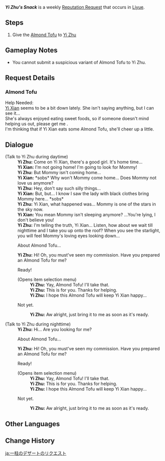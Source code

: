 {{Quest Infobox
|id            = 71714
|image         = Yi Zhu Icon.png
|type          = World
|group         = Request
|startLocation = [[Liyue Harbor]], [[Liyue]]
|region        = Liyue
|area          = Sea of Clouds
|subarea       = Liyue Harbor
|characters    = Traveler; Yi Xian; Yi Zhu
|rewards       = Mora*20,000
|rep           = Liyue
}}
'''''Yi Zhu's Snack''''' is a weekly [[Reputation Request]] that occurs in [[Liyue]].

==Steps==
# Give the [[Almond Tofu]] to [[Yi Zhu]]

==Gameplay Notes==
* You cannot submit a suspicious variant of Almond Tofu to Yi Zhu.

==Request Details==
===Almond Tofu===
Help Needed:<br>
[[Yi Xian]] seems to be a bit down lately. She isn't saying anything, but I can see it...<br>
She's always enjoyed eating sweet foods, so if someone doesn't mind helping us out, please get me {{Color|buzzword|a serving of Almond Tofu}}.<br>
I'm thinking that if Yi Xian eats some Almond Tofu, she'll cheer up a little.

==Dialogue==
{{Quest Description|[[Yi Zhu]] needs a serving of [[Almond Tofu]].}}
{{Dialogue Start}}
;(Talk to Yi Zhu during daytime)
:'''Yi Zhu:''' Come on Yi Xian, there's a good girl. It's home time...
:'''Yi Xian:''' I'm not going home! I'm going to look for Mommy!
:'''Yi Zhu:''' But Mommy isn't coming home...
:'''Yi Xian:''' *sobs* Why won't Mommy come home... Does Mommy not love us anymore?
:'''Yi Zhu:''' Hey, don't say such silly things...
:'''Yi Xian:''' But, but... I know I saw the lady with black clothes bring Mommy here... *sobs*
:'''Yi Zhu:''' Yi Xian, what happened was... Mommy is one of the stars in the sky now.
:'''Yi Xian:''' You mean Mommy isn't sleeping anymore? ...You're lying, I don't believe you!
:'''Yi Zhu:''' I'm telling the truth, Yi Xian... Listen, how about we wait till nighttime and I take you up onto the roof? When you see the starlight, you will feel Mommy's loving eyes looking down...
:{{DIcon|Quest}} About Almond Tofu...
:'''Yi Zhu:''' Hi! Oh, you must've seen my commission. Have you prepared an Almond Tofu for me?
:{{DIcon|Quest}} Ready!
:;(Opens item selection menu)
::'''Yi Zhu:''' Yay, Almond Tofu! I'll take that.
::'''Yi Zhu:''' This is for you. Thanks for helping.
::'''Yi Zhu:''' I hope this Almond Tofu will keep Yi Xian happy...
:{{DIcon}} Not yet.
::'''Yi Zhu:''' Aw alright, just bring it to me as soon as it's ready.
{{Dialogue End}}

{{Dialogue Start}}
;(Talk to Yi Zhu during nighttime)
:'''Yi Zhu:''' Hi... Are you looking for me?
:{{DIcon|Quest}} About Almond Tofu...
:'''Yi Zhu:''' Hi! Oh, you must've seen my commission. Have you prepared an Almond Tofu for me?
:{{DIcon|Quest}} Ready!
:;(Opens item selection menu)
::'''Yi Zhu:''' Yay, Almond Tofu! I'll take that.
::'''Yi Zhu:''' This is for you. Thanks for helping.
::'''Yi Zhu:''' I hope this Almond Tofu will keep Yi Xian happy...
:{{DIcon}} Not yet.
::'''Yi Zhu:''' Aw alright, just bring it to me as soon as it's ready.
{{Dialogue End}}

==Other Languages==
{{Other Languages
|en      = Yi Zhu's Snack
|zhs     = 一柱的甜食需求
|zhs_rm  = Yī Zhú de Tiánshí Xūqiú
|zht     = 一柱的甜食需求
|zht_rm  = Yī Zhú de Tiánshí Xūqiú
|zh_tl   = Yi Zhu's Requirement of Desserts
|ja      = 一柱のデザートのリクエスト
|ja_rm   = Icchuu no Dezaato no Rikuesuto{{Assumed}}
|ja_tl   = Yi Zhu's Dessert Request
|ko      = 일주의 디저트 의뢰
|ko_rm   = Ilju-ui Dijeoteu Uiroe
|ko_tl   = Yi Zhu's Dessert Request
|es      = Dulces para Yi Zhu
|es_tl   = Sweets for Yi Zhu
|fr      = Les douceurs de Yizhu
|fr_tl   = The Sweets of Yizhu
|ru      = Сладости для И Чжу
|ru_tl   = Candies For Yi Zhu
|th      = การสรรหาของหวานของ Yi Zhu
|th_rm   = 
|th_tl   = 
|vi      = Nguyên liệu thực phẩm Yi Zhu cần
|vi_tl   = Ingredients That Yi Zhu Needs
|de      = Yi Zhus Bitte um Süßigkeiten
|de_tl   = Yi Zhu's Request for Sweets
|id      = Makanan Ringan Yi Zhu
|id_tl   = Yi Zhu's Snack
|pt      = Pedido de Doces de Yi Zhu
|pt_tl   = Yi Zhu's Order of Candies
|tr      = Yi Zhu'ya Atıştırmalık
|tr_tl   = 
|it      = Uno spuntino per Yi Zhu
|it_tl   = 
}}

==Change History==
{{Change History|1.1}}

[[ja:一柱のデザートのリクエスト]]